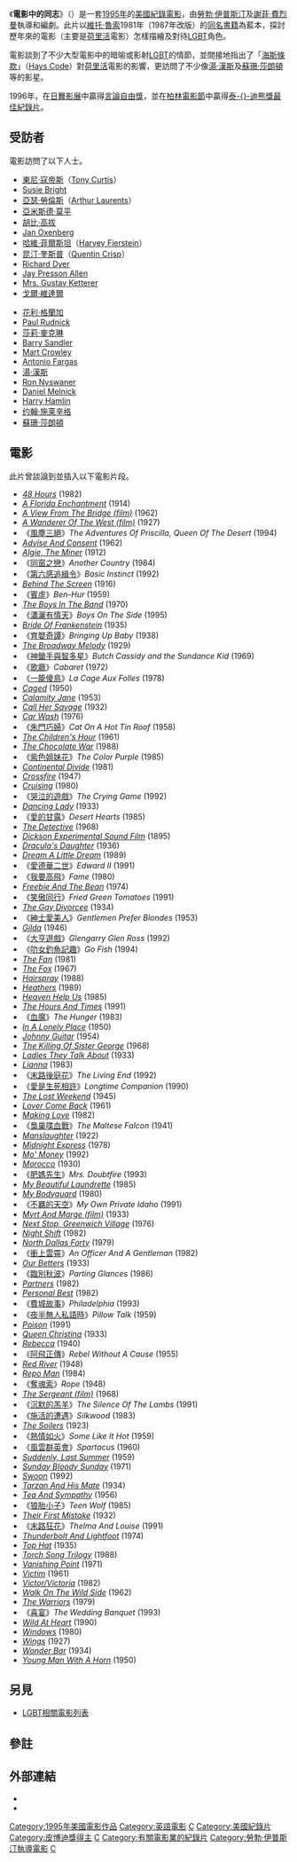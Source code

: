 {{Link style|time=2015-12-11T05:12:37+00:00}}
{{noteTA
|T=zh-hk:邊個係？邊個唔係？; zh-tw:電影中的同志; zh-cn:赛璐路壁橱;
|G1=Show
|G2=Movie
|1=zh-hk:邊個係？邊個唔係？; zh-tw:電影中的同志; zh-cn:赛璐路壁橱;
|2=zh-hk:花利·格蘭加; zh-tw:法利·葛倫格; zh-cn:法利·格兰杰;
}}
{{Infobox_Film
 |name = 電影中的同志
| original_name = The Celluloid Closet
 |image = 
 |caption = 電影美版海報
 |writer = [[維托·魯索|維托·魯索]]（[[:en:Vito_Russo|Vito Russo]]）<br>勞勃·伊普斯汀<br>謝菲·費烈曼<br> Sharon Wood <br>[[亞米斯德·莫平|亞米斯德·莫平]]
 |narrator = [[莉莉·湯姆琳|莉莉·湯姆琳]]
 |director = [[勞勃·伊普斯汀|勞勃·伊普斯汀]]（[[:en:Rob_Epstein|Rob Epstein]]）<br>[[謝菲·費烈曼|謝菲·費烈曼]]（[[:en:Jeffrey_Friedman_(filmmaker)|Jeffrey Friedman]]）
 |music = [[Carter_Burwell|Carter Burwell]]
 |distributor = [[三星電影|三星電影]]
 |released = {{start date|1996|3|15}}
 |runtime = 107分鐘
 |language = 英語
 |producer = 勞勃·伊普斯汀<br>謝菲·費烈曼
 |budget =}}
《'''電影中的同志'''》（{{lang-en|''The Celluloid Closet''}}）是一套[[1995年電影|1995年]]的[[美國電影|美國]][[紀錄電影|紀錄電影]]，由[[勞勃·伊普斯汀|勞勃·伊普斯汀]]及[[謝菲·費烈曼|謝菲·費烈曼]]執導和編劇。此片以[[維托·魯索|維托·魯索]]1981年（1987年改版）的[[明膠衣櫃：電影中的同志|同名書籍]]為藍本，探討歷年來的電影（主要是[[荷里活|荷里活]]電影）怎樣描繪及對待[[LGBT|LGBT]]角色。

電影談到了不少大型電影中的暗喻或影射[[LGBT|LGBT]]的情節，並間接地指出了「[[海斯條款|海斯條款]]」（[[:en:Hays_Code|Hays Code]]）對[[荷里活|荷里活]]電影的影響，更訪問了不少像[[湯·漢斯|湯·漢斯]]及[[蘇珊·莎朗頓|蘇珊·莎朗頓]]等的影星。

1996年，在[[日舞影展|日舞影展]]中贏得[[日舞影展言論自由獎|言論自由獎]]，並在[[柏林電影節|柏林電影節]]中贏得[[泰迪熊獎#1996年|泰-{}-迪熊獎最佳紀錄片]]。

==受訪者==
電影訪問了以下人士。
{{MultiCol}}
* [[東尼·寇帝斯|東尼·寇帝斯]]（[[:en:Tony_Curtis|Tony Curtis]]）
* [[Susie_Bright|Susie Bright]] 
* [[亞瑟·勞倫斯|亞瑟·勞倫斯]]（[[:en:Arthur_Laurents|Arthur Laurents]]）
* [[亞米斯德·莫平|亞米斯德·莫平]]
* [[胡比·高拔|胡比·高拔]] 
* [[Jan_Oxenberg|Jan Oxenberg]] 
* [[哈維·菲爾斯坦|哈維·菲爾斯坦]]（[[:en:Harvey_Fierstein|Harvey Fierstein]]） 
* [[昆汀·奎斯普|昆汀·奎斯普]]（[[:en:Quentin_Crisp|Quentin Crisp]]）
* [[Richard_Dyer|Richard Dyer]] 
* [[Jay_Presson_Allen|Jay Presson Allen]] 
* [[Mrs._Gustav_Ketterer|Mrs. Gustav Ketterer]] 
* [[戈爾·維達爾|戈爾·維達爾]] 
{{ColBreak}} 
* [[花利·格蘭加|花利·格蘭加]] 
* [[Paul_Rudnick|Paul Rudnick]] 
* [[莎莉·麥克琳|莎莉·麥克琳]] 
* [[Barry_Sandler|Barry Sandler]] 
* [[Mart_Crowley|Mart Crowley]] 
* [[Antonio_Fargas|Antonio Fargas]] 
* [[湯·漢斯|湯·漢斯]] 
* [[Ron_Nyswaner|Ron Nyswaner]] 
* [[Daniel_Melnick|Daniel Melnick]] 
* [[Harry_Hamlin|Harry Hamlin]] 
* [[约翰·施莱辛格|约翰·施莱辛格]] 
* [[蘇珊·莎朗頓|蘇珊·莎朗頓]]
{{EndMultiCol}}

==電影==
此片曾談論到並插入以下電影片段。
{{Div col}}
*''[[48_Hrs.|48 Hours]]'' (1982)
*''[[A_Florida_Enchantment|A Florida Enchantment]]'' (1914)
*''[[A_View_From_The_Bridge_(film)|A View From The Bridge (film)]]'' (1962)
*''[[A_Wanderer_Of_The_West_(film)|A Wanderer Of The West (film)]]'' (1927)
*《[[風塵三絕|風塵三絕]]》''The Adventures Of Priscilla, Queen Of The Desert'' (1994)
*''[[Advise_and_Consent_(film)|Advise And Consent]]'' (1962)
*''[[Algie_the_Miner|Algie, The Miner]]'' (1912)
*《[[同窗之戀|同窗之戀]]》''Another Country'' (1984)
*《[[第六感追緝令|第六感追緝令]]》''Basic Instinct'' (1992)
*''[[Behind_the_screen|Behind The Screen]]'' (1916)
*《[[賓虛|賓虛]]》''Ben-Hur'' (1959)
*''[[The_Boys_In_The_Band|The Boys In The Band]]'' (1970)
*《[[瀟灑有情天|瀟灑有情天]]》''Boys On The Side'' (1995)
*''[[Bride_of_frankenstein|Bride Of Frankenstein]]'' (1935)
*《[[育嬰奇譚|育嬰奇譚]]》''Bringing Up Baby'' (1938)
*''[[The_broadway_melody|The Broadway Melody]]'' (1929)
*《[[神鎗手與智多星|神鎗手與智多星]]》''Butch Cassidy and the Sundance Kid'' (1969)
*《[[歌廳_(電影)|歌廳]]》''Cabaret'' (1972)
*《[[一籠傻鳥|一籠傻鳥]]》''La Cage Aux Folles'' (1978)
*''[[Caged|Caged]]'' (1950)
*''[[Calamity_Jane_(film)|Calamity Jane]]'' (1953)
*''[[Call_Her_Savage|Call Her Savage]]'' (1932)
*''[[Car_Wash_(film)|Car Wash]]'' (1976)
*《[[朱門巧婦|朱門巧婦]]》''Cat On A Hot Tin Roof'' (1958)
*''[[The_Children's_Hour_(film)|The Children's Hour]]'' (1961)
*''[[The_chocolate_war|The Chocolate War]]'' (1988)
*《[[紫色姐妹花_(電影)|紫色姐妹花]]》''The Color Purple'' (1985)
*''[[Continental_Divide_(film)|Continental Divide]]'' (1981)
*''[[Crossfire_(film)|Crossfire]]'' (1947)
*''[[Cruising_(film)|Cruising]]'' (1980)
*《[[哭泣的遊戲|哭泣的遊戲]]》''The Crying Game'' (1992)
*''[[Dancing_Lady|Dancing Lady]]'' (1933)
*《[[愛的甘露|愛的甘露]]》''Desert Hearts'' (1985)
*''[[The_Detective_(1968_film)|The Detective]]'' (1968)
*''[[Dickson_Experimental_Sound_Film|Dickson Experimental Sound Film]]'' (1895)
*''[[Dracula's_Daughter|Dracula's Daughter]]'' (1936)
*''[[Dream_a_little_dream|Dream A Little Dream]]'' (1989)
*《[[愛德華二世_(電影)|愛德華二世]]》''Edward II'' (1991)
*《[[我要高飛_(1980年電影)|我要高飛]]》''Fame'' (1980)
*''[[Freebie_and_the_bean|Freebie And The Bean]]'' (1974)
*《[[笑傲同行|笑傲同行]]》''Fried Green Tomatoes'' (1991)
*''[[The_Gay_Divorcee|The Gay Divorcee]]'' (1934)
*《[[紳士愛美人|紳士愛美人]]》''Gentlemen Prefer Blondes'' (1953)
*''[[Gilda|Gilda]]'' (1946)
*《[[大亨遊戲|大亨遊戲]]》''Glengarry Glen Ross'' (1992)
*《[[叻女釣魚記趣|叻女釣魚記趣]]》''Go Fish'' (1994)
*''[[The_Fan_(1981_film)|The Fan]]'' (1981)
*''[[The_Fox_(1967_film)|The Fox]]'' (1967)
*''[[Hairspray_(1988_film)|Hairspray]]'' (1988)
*''[[Heathers|Heathers]]'' (1989)
*''[[Heaven_Help_Us_(film)|Heaven Help Us]]'' (1985)
*''[[The_Hours_and_Times|The Hours And Times]]'' (1991)
*《[[血魔|血魔]]》''The Hunger'' (1983)
*''[[In_A_Lonely_Place|In A Lonely Place]]'' (1950)
*''[[Johnny_Guitar|Johnny Guitar]]'' (1954)
*''[[The_Killing_of_Sister_George|The Killing Of Sister George]]'' (1968)
*''[[Ladies_they_talk_about|Ladies They Talk About]]'' (1933)
*''[[Lianna|Lianna]]'' (1983)
*《[[末路後庭花|末路後庭花]]》''The Living End'' (1992)
*《[[愛是生死相許|愛是生死相許]]》''Longtime Companion'' (1990)
*''[[The_Lost_Weekend_(film)|The Lost Weekend]]'' (1945)
*''[[Lover_Come_Back|Lover Come Back]]'' (1961)
*''[[Making_Love|Making Love]]'' (1982)
*《[[梟巢喋血戰|梟巢喋血戰]]》''The Maltese Falcon'' (1941)
*''[[Manslaughter_(1922_film)|Manslaughter]]'' (1922)
*''[[Midnight_Express_(film)|Midnight Express]]'' (1978)
*''[[Mo'_Money|Mo' Money]]'' (1992)
*''[[Morocco_(1930_film)|Morocco]]'' (1930)
*《[[肥媽先生|肥媽先生]]》''Mrs. Doubtfire'' (1993)
*''[[My_Beautiful_Laundrette|My Beautiful Laundrette]]'' (1985)
*''[[My_Bodyguard|My Bodyguard]]'' (1980)
*《[[不羈的天空|不羈的天空]]》''My Own Private Idaho'' (1991)
*''[[Myrt_And_Marge_(film)|Myrt And Marge (film)]]'' (1933)
*''[[Next_Stop,_Greenwich_Village|Next Stop, Greenwich Village]]'' (1976)
*''[[Night_Shift_(film)|Night Shift]]'' (1982)
*''[[North_dallas_forty|North Dallas Forty]]'' (1979)
*《[[衝上雲霄_(電影)|衝上雲霄]]》''An Officer And A Gentleman'' (1982)
*''[[Our_Betters|Our Betters]]'' (1933)
*《[[臨別秋波|臨別秋波]]》''Parting Glances'' (1986)
*''[[Partners_(1982_film)|Partners]]'' (1982)
*''[[Personal_Best|Personal Best]]'' (1982)
*《[[费城故事_(1993年)|費城故事]]》''Philadelphia'' (1993)
*《[[夜半無人私語時|夜半無人私語時]]》''Pillow Talk'' (1959)
*''[[Poison_(film)|Poison]]'' (1991)
*''[[Queen_Christina_(film)|Queen Christina]]'' (1933)
*''[[Rebecca_(1940_film)|Rebecca]]'' (1940)
*《[[阿飛正傳_(1955年電影)|阿飛正傳]]》''Rebel Without A Cause'' (1955)
*''[[Red_River_(1948_film)|Red River]]'' (1948)
*''[[Repo_Man_(film)|Repo Man]]'' (1984)
*《[[奪魂索|奪魂索]]》''Rope'' (1948)
*''[[The_Sergeant_(film)|The Sergeant (film)]]'' (1968)
*《[[沉默的羔羊|沉默的羔羊]]》''The Silence Of The Lambs'' (1991)
*《[[施活的遭遇|施活的遭遇]]》''Silkwood'' (1983)
*''[[The_Soilers|The Soilers]]'' (1923)
*《[[熱情如火|熱情如火]]》''Some Like It Hot'' (1959)
*《[[風雲群英會|風雲群英會]]》''Spartacus'' (1960)
*''[[Suddenly,_Last_Summer_(film)|Suddenly, Last Summer]]'' (1959)
*''[[Sunday_Bloody_Sunday_(film)|Sunday Bloody Sunday]]'' (1971)
*''[[Swoon_(film)|Swoon]]'' (1992)
*''[[Tarzan_and_his_mate|Tarzan And His Mate]]'' (1934)
*''[[Tea_and_Sympathy_(film)|Tea And Sympathy]]'' (1956)
*《[[狼胎小子|狼胎小子]]》''Teen Wolf'' (1985)
*''[[Their_First_Mistake|Their First Mistake]]'' (1932)
*《[[末路狂花|末路狂花]]》''Thelma And Louise'' (1991)
*''[[Thunderbolt_and_Lightfoot|Thunderbolt And Lightfoot]]'' (1974)
*''[[Top_Hat|Top Hat]]'' (1935)
*''[[Torch_Song_Trilogy_(film)|Torch Song Trilogy]]'' (1988)
*''[[Vanishing_Point_(1971_film)|Vanishing Point]]'' (1971)
*''[[Victim_(film)|Victim]]'' (1961)
*''[[Victor_Victoria|Victor/Victoria]]'' (1982)
*''[[Walk_on_the_Wild_Side_(film)|Walk On The Wild Side]]'' (1962)
*''[[The_Warriors_(film)|The Warriors]]'' (1979)
*《[[喜宴_(電影)|喜宴]]》''The Wedding Banquet'' (1993)
*''[[Wild_at_Heart_(film)|Wild At Heart]]'' (1990)
*''[[Windows_(film)|Windows]]'' (1980)
*''[[Wings_(film)|Wings]]'' (1927)
*''[[Wonder_Bar|Wonder Bar]]'' (1934)
*''[[Young_Man_with_a_Horn_(film)|Young Man With A Horn]]'' (1950)
{{Div col end}}

==另見==
* [[LGBT相關電影列表|LGBT相關電影列表]]

==參註==
{{reflist}}

==外部連結==
* {{imdb title|0112651|電影中的同志}}
* {{Amg movie|135065|電影中的同志}}

{{DEFAULTSORT:Celluloid Closet, The}}
[[Category:1995年美國電影作品|Category:1995年美國電影作品]]
[[Category:英語電影|Category:英語電影]]
[[Category:美國LGBT相關電影|C]]
[[Category:美國紀錄片|Category:美國紀錄片]]
[[Category:皮博迪獎得主|Category:皮博迪獎得主]]
[[Category:日舞影展得獎電影|C]]
[[Category:有關電影業的紀錄片|Category:有關電影業的紀錄片]]
[[Category:勞勃·伊普斯汀執導電影|Category:勞勃·伊普斯汀執導電影]]
[[Category:電影題材電影|C]]